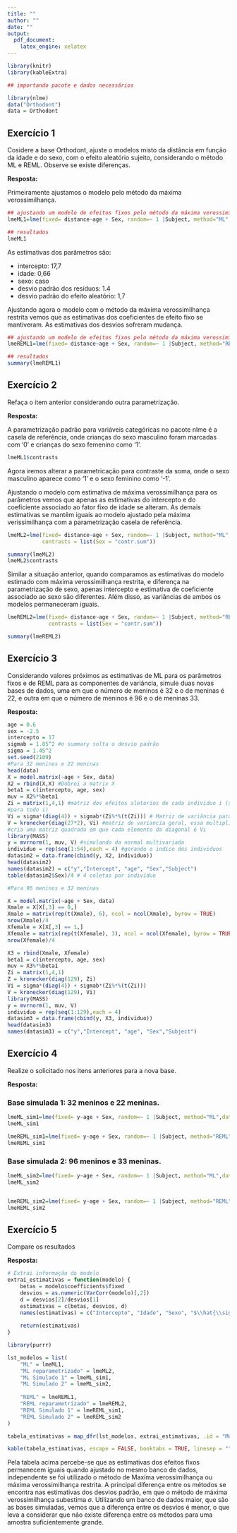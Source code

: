 ```yaml
---
title: ""
author: ""
date: ""
output:
  pdf_document:
    latex_engine: xelatex
---
```



\begin{minipage}{.8\textwidth}
\textbf{Alunos:} Álvaro Kothe, Giovanni Piccirilli, Larissa Eleutério, Marcos Andrade

\textbf{Docente:} Viviana Giampaoli

\textbf{Data:} 23/09/2021 


\end{minipage}	
\begin{minipage}{.2\textwidth}
	\includegraphics[width=.3\linewidth]{logo_ime_usp.png}
\end{minipage}	
	
\hrulefill

\begin{center}
\Large{Modelos Mistos - Lista 2}
\end{center}

\vspace{0.5cm}

```r
library(knitr)
library(kableExtra)
```


```r
## importando pacote e dados necessários

library(nlme)
data("Orthodont")
data = Orthodont

```


## Exercício 1

Cosidere a base Orthodont, ajuste o modelos misto da distância em função da idade e do sexo, com o efeito aleatório sujeito, considerando o método ML e REML. Observe se existe diferenças.

**Resposta:**

Primeiramente ajustamos o modelo pelo método da máxima verossimilhança.


```r

## ajustando um modelo de efeitos fixos pelo método da máxima verossimilhança
lmeML1=lme(fixed= distance~age + Sex, random=~ 1 |Subject, method="ML",data=data) 

## resultados
lmeML1

```

As estimativas dos parâmetros são:

* intercepto: 17,7
* idade: 0,66
* sexo: caso 
* desvio padrão dos resíduos: 1.4
* desvio padrão do efeito aleatório: 1,7


Ajustando agora o modelo com o método da máxima verossimilhança restrita vemos que as estimativas dos coeficientes de efeito fixo se mantiveram. As estimativas dos desvios sofreram mudança.

```r

## ajustando um modelo de efeitos fixos pelo método da máxima verossimilhança restrita
lmeREML1=lme(fixed= distance~age + Sex, random=~ 1 |Subject, method="REML",data=data)

## resultados
summary(lmeREML1)

```




## Exercício 2 
Refaça o item anterior considerando outra parametrização.

**Resposta:**

A parametrização padrão para variáveis categóricas no pacote nlme é a casela de referência, onde crianças do sexo masculino foram marcadas com '0' e crianças do sexo femenino como '1'.


```r

lmeML1$contrasts

```

Agora iremos alterar a parametricação para contraste da soma, onde o sexo masculino aparece como '1' e o sexo feminino como '-1'.

Ajustando o modelo com estimativa de máxima verossimilhança para os parâmetros vemos que apenas as estimativas do intercepto e do coeficiente associado ao fator fixo de idade se alteram. As demais estimativas se mantêm iguais ao modelo ajustado pela máxima verissimilhança com a parametrização casela de referência.

```r
lmeML2=lme(fixed= distance~age + Sex, random=~ 1 |Subject, method="ML",data=data,
           contrasts = list(Sex = "contr.sum")) 

summary(lmeML2)
lmeML2$contrasts

```

Similar a situação anterior, quando comparamos as estimativas do modelo estimado com máxima verossimilhança restrita, e diferença na parametrização de sexo, apenas intercepto e estimativa de coeficiente associado ao sexo são diferentes. Além disso, as variâncias de ambos os modelos permaneceram iguais.


```r

lmeREML2=lme(fixed= distance~age + Sex, random=~ 1 |Subject, method="REML",data=data,
             contrasts = list(Sex = "contr.sum")) 

summary(lmeREML2)


```


## Exercício 3

Considerando valores próximos as estimativas de ML para os parâmetros fixos e de REML para as componentes de variância, simule duas novas bases de dados, uma em que o número de meninos é 32 e o de meninas é 22, e outra em que o número de meninos é 96 e o de meninas 33.


**Resposta:**


```r
age = 0.6
sex = -2.5
intercepto = 17
sigmab = 1.85^2 #o summary solta o desvio padrão
sigma = 1.45^2
set.seed(2109)
#Para 32 meninos e 22 meninas
head(data)
X = model.matrix(~age + Sex, data)
X2 = rbind(X,X) #Dobrei a matrix X
beta1 = c(intercepto, age, sex)
muv = X2%*%beta1
Zi = matrix(1,4,1) #matriz dos efeitos aletorios de cada individuo i (são iguais
#para todo i)
Vi = sigma*(diag(4)) + sigmab*(Zi%*%(t(Zi))) # Matriz de variância para indiv i
V = kronecker(diag(27*2), Vi) #matriz de variancia geral, essa multiplicação
#cria uma matriz quadrada em que cada elemento da diagonal é Vi
library(MASS)
y = mvrnorm(1, muv, V) #simulando da normal multivariada
individuo = rep(seq(1:54),each = 4) #gerando o indice dos individuos
datasim2 = data.frame(cbind(y, X2, individuo))
head(datasim2)
names(datasim2) = c("y","Intercept", "age", "Sex","Subject")
table(datasim2$Sex)/4 # 4 coletas por indivíduo

```

```r
#Para 96 meninos e 32 meninas

X = model.matrix(~age + Sex, data)
Xmale = X[X[,3] == 0,]
Xmale = matrix(rep(t(Xmale), 6), ncol = ncol(Xmale), byrow = TRUE)
nrow(Xmale)/4
Xfemale = X[X[,3] == 1,]
Xfemale = matrix(rep(t(Xfemale), 3), ncol = ncol(Xfemale), byrow = TRUE)
nrow(Xfemale)/4

X3 = rbind(Xmale, Xfemale)
beta1 = c(intercepto, age, sex)
muv = X3%*%beta1
Zi = matrix(1,4,1)
Z = kronecker(diag(129), Zi)
Vi = sigma*(diag(4)) + sigmab*(Zi%*%(t(Zi)))
V = kronecker(diag(129), Vi)
library(MASS)
y = mvrnorm(1, muv, V)
individuo = rep(seq(1:129),each = 4)
datasim3 = data.frame(cbind(y, X3, individuo))
head(datasim3)
names(datasim3) = c("y","Intercept", "age", "Sex","Subject")
```


## Exercício 4

Realize o solicitado nos itens anteriores para a nova base.

**Resposta:**

### Base simulada 1: 32 meninos e 22 meninas.

```r
lmeML_sim1=lme(fixed= y~age + Sex, random=~ 1 |Subject, method="ML",data=datasim2) 
lmeML_sim1

lmeREML_sim1=lme(fixed= y~age + Sex, random=~ 1 |Subject, method="REML",data=datasim2) 
lmeREML_sim1
```


### Base simulada 2: 96 meninos e 33 meninas.

```r
lmeML_sim2=lme(fixed= y~age + Sex, random=~ 1 |Subject, method="ML",data=datasim3) 
lmeML_sim2


lmeREML_sim2=lme(fixed= y~age + Sex, random=~ 1 |Subject, method="REML",data=datasim3) 
lmeREML_sim2
```


## Exercício 5

Compare os resultados

**Resposta:**
```r
# Extrai informação do modelo
extrai_estimativas = function(modelo) {
    betas = modelo$coefficients$fixed
    desvios = as.numeric(VarCorr(modelo)[,2])
    d = desvios[2]/desvios[1]
    estimativas = c(betas, desvios, d)
    names(estimativas) = c("Intercepto", "Idade", "Sexo", "$\\hat{\\sigma}$", "$\\hat{\\sigma_d}$", "$\\hat{\\sigma_d}/\\hat{\\sigma}$")
    
    return(estimativas)
}

```

```r
library(purrr)

lst_modelos = list(
    "ML" = lmeML1,
    "ML reparametrizado" = lmeML2,
    "ML Simulado 1" = lmeML_sim1,
    "ML Simulado 2" = lmeML_sim2,
    
    "REML" = lmeREML1,
    "REML reparametrizado" = lmeREML2,
    "REML Simulado 1" = lmeREML_sim1,
    "REML Simulado 2" = lmeREML_sim2
)

tabela_estimativas = map_dfr(lst_modelos, extrai_estimativas, .id = "Modelo")

kable(tabela_estimativas, escape = FALSE, booktabs = TRUE, linesep = "")

```

Pela tabela acima percebe-se que as estimativas dos efeitos fixos permanecem iguais quando ajustado no mesmo banco de dados, independente se foi utilizado o método de Maxíma verossimilhança ou máxima verossimilhança restrita. A principal diferença entre os métodos se encontra nas estimativas dos desvios padrão, em que o método de máxima verossimilhança subestima $\sigma$. Utilizando um banco de dados maior, que são as bases simuladas, vemos que a diferença entre os desvios é menor, o que leva a considerar que não existe diferença entre os métodos para uma amostra suficientemente grande.
